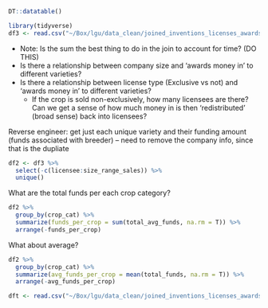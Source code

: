 ```r
DT::datatable()
```


```r
library(tidyverse)
df3 <- read.csv("~/Box/lgu/data_clean/joined_inventions_licenses_awardstotal.csv")
```

* Note: Is the sum the best thing to do in the join to account for time? (DO THIS)
* Is there a relationship between company size and 'awards money in' to different varieties?  
* Is there a relationship between license type (Exclusive vs not) and 'awards money in' to different varieties?  
  * If the crop is sold non-exclusively, how many licensees are there? Can we get a sense of how much money in is then 'redistributed' (broad sense) back into licensees? 


Reverse engineer: get just each unique variety and their funding amount (funds associated with breeder) -- need to remove the company info, since that is the dupliate

```r
df2 <- df3 %>% 
  select(-c(licensee:size_range_sales)) %>% 
  unique()


```

What are the total funds per each crop category?

```r
df2 %>% 
  group_by(crop_cat) %>% 
  summarize(funds_per_crop = sum(total_avg_funds, na.rm = T)) %>% 
  arrange(-funds_per_crop)
```

What about average?

```r
df2 %>% 
  group_by(crop_cat) %>% 
  summarize(avg_funds_per_crop = mean(total_funds, na.rm = T)) %>% 
  arrange(-avg_funds_per_crop)
```


```r
dft <- read.csv("~/Box/lgu/data_clean/joined_inventions_licenses_awards_timeperiod.csv")
```

